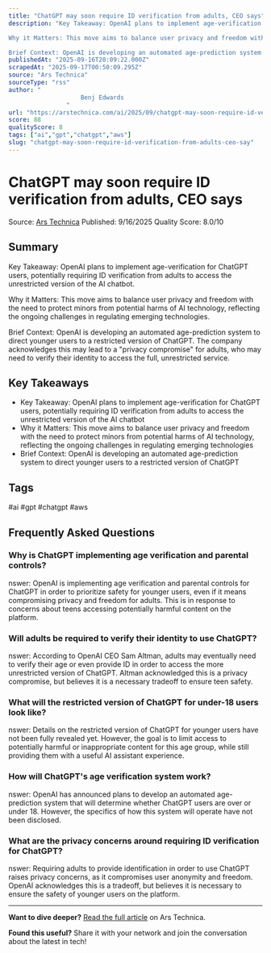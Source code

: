 ```yaml
---
title: "ChatGPT may soon require ID verification from adults, CEO says"
description: "Key Takeaway: OpenAI plans to implement age-verification for ChatGPT users, potentially requiring ID verification from adults to access the unrestricted version of the AI chatbot.

Why it Matters: This move aims to balance user privacy and freedom with the need to protect minors from potential harms of AI technology, reflecting the ongoing challenges in regulating emerging technologies.

Brief Context: OpenAI is developing an automated age-prediction system to direct younger users to a restricted version of ChatGPT. The company acknowledges this may lead to a \"privacy compromise\" for adults, who may need to verify their identity to access the full, unrestricted service."
publishedAt: "2025-09-16T20:09:22.000Z"
scrapedAt: "2025-09-17T00:50:09.295Z"
source: "Ars Technica"
sourceType: "rss"
author: "
                    Benj Edwards
                "
url: "https://arstechnica.com/ai/2025/09/chatgpt-may-soon-require-id-verification-from-adults-ceo-says/"
score: 88
qualityScore: 8
tags: ["ai","gpt","chatgpt","aws"]
slug: "chatgpt-may-soon-require-id-verification-from-adults-ceo-say"
---
```


<script type="application/ld+json">
{
  "@context": "https://schema.org",
  "@type": "Article",
  "headline": "ChatGPT may soon require ID verification from adults, CEO says",
  "description": "Key Takeaway: OpenAI plans to implement age-verification for ChatGPT users, potentially requiring ID verification from adults to access the unrestricted version of the AI chatbot.\n\nWhy it Matters: This move aims to balance user privacy and freedom with the need to protect minors from potential harms of AI technology, reflecting the ongoing challenges in regulating emerging technologies.\n\nBrief Context: OpenAI is developing an automated age-prediction system to direct younger users to a restricted version of ChatGPT. The company acknowledges this may lead to a \"privacy compromise\" for adults, who may need to verify their identity to access the full, unrestricted service.",
  "author": {
    "@type": "Person",
    "name": "\n                    Benj Edwards\n                "
  },
  "publisher": {
    "@type": "Organization",
    "name": "TechPulse Daily",
    "url": "https://techpulse-daily.com"
  },
  "datePublished": "2025-09-16T20:09:22.000Z",
  "dateModified": "2025-09-17T02:49:24.200Z",
  "url": "https://techpulse-daily.com/posts/chatgpt-may-soon-require-id-verification-from-adults-ceo-say",
  "mainEntityOfPage": {
    "@type": "WebPage",
    "@id": "https://techpulse-daily.com/posts/chatgpt-may-soon-require-id-verification-from-adults-ceo-say"
  }
}
</script>
<script type="application/ld+json">
{
  "@context": "https://schema.org",
  "@type": "FAQPage",
  "mainEntity": [
    {
      "@type": "Question",
      "name": "Why is ChatGPT implementing age verification and parental controls?",
      "acceptedAnswer": {
        "@type": "Answer",
        "text": "nswer: OpenAI is implementing age verification and parental controls for ChatGPT in order to prioritize safety for younger users, even if it means compromising privacy and freedom for adults. This is in response to concerns about teens accessing potentially harmful content on the platform."
      }
    },
    {
      "@type": "Question",
      "name": "Will adults be required to verify their identity to use ChatGPT?",
      "acceptedAnswer": {
        "@type": "Answer",
        "text": "nswer: According to OpenAI CEO Sam Altman, adults may eventually need to verify their age or even provide ID in order to access the more unrestricted version of ChatGPT. Altman acknowledged this is a privacy compromise, but believes it is a necessary tradeoff to ensure teen safety."
      }
    },
    {
      "@type": "Question",
      "name": "What will the restricted version of ChatGPT for under-18 users look like?",
      "acceptedAnswer": {
        "@type": "Answer",
        "text": "nswer: Details on the restricted version of ChatGPT for younger users have not been fully revealed yet. However, the goal is to limit access to potentially harmful or inappropriate content for this age group, while still providing them with a useful AI assistant experience."
      }
    },
    {
      "@type": "Question",
      "name": "How will ChatGPT's age verification system work?",
      "acceptedAnswer": {
        "@type": "Answer",
        "text": "nswer: OpenAI has announced plans to develop an automated age-prediction system that will determine whether ChatGPT users are over or under 18. However, the specifics of how this system will operate have not been disclosed."
      }
    },
    {
      "@type": "Question",
      "name": "What are the privacy concerns around requiring ID verification for ChatGPT?",
      "acceptedAnswer": {
        "@type": "Answer",
        "text": "nswer: Requiring adults to provide identification in order to use ChatGPT raises privacy concerns, as it compromises user anonymity and freedom. OpenAI acknowledges this is a tradeoff, but believes it is necessary to ensure the safety of younger users on the platform."
      }
    }
  ]
}
</script>

# ChatGPT may soon require ID verification from adults, CEO says

<div className="article-meta">
  <span className="source">Source: <a href="https://arstechnica.com/ai/2025/09/chatgpt-may-soon-require-id-verification-from-adults-ceo-says/" target="_blank" rel="noopener">Ars Technica</a></span>
  <span className="date">Published: 9/16/2025</span>
  <span className="quality">Quality Score: 8.0/10</span>
</div>

## Summary

Key Takeaway: OpenAI plans to implement age-verification for ChatGPT users, potentially requiring ID verification from adults to access the unrestricted version of the AI chatbot.

Why it Matters: This move aims to balance user privacy and freedom with the need to protect minors from potential harms of AI technology, reflecting the ongoing challenges in regulating emerging technologies.

Brief Context: OpenAI is developing an automated age-prediction system to direct younger users to a restricted version of ChatGPT. The company acknowledges this may lead to a "privacy compromise" for adults, who may need to verify their identity to access the full, unrestricted service.

## Key Takeaways

- Key Takeaway: OpenAI plans to implement age-verification for ChatGPT users, potentially requiring ID verification from adults to access the unrestricted version of the AI chatbot
- Why it Matters: This move aims to balance user privacy and freedom with the need to protect minors from potential harms of AI technology, reflecting the ongoing challenges in regulating emerging technologies
- Brief Context: OpenAI is developing an automated age-prediction system to direct younger users to a restricted version of ChatGPT

## Tags

<span className="tag">#ai</span> <span className="tag">#gpt</span> <span className="tag">#chatgpt</span> <span className="tag">#aws</span>


## Frequently Asked Questions

### Why is ChatGPT implementing age verification and parental controls?

nswer: OpenAI is implementing age verification and parental controls for ChatGPT in order to prioritize safety for younger users, even if it means compromising privacy and freedom for adults. This is in response to concerns about teens accessing potentially harmful content on the platform.

### Will adults be required to verify their identity to use ChatGPT?

nswer: According to OpenAI CEO Sam Altman, adults may eventually need to verify their age or even provide ID in order to access the more unrestricted version of ChatGPT. Altman acknowledged this is a privacy compromise, but believes it is a necessary tradeoff to ensure teen safety.

### What will the restricted version of ChatGPT for under-18 users look like?

nswer: Details on the restricted version of ChatGPT for younger users have not been fully revealed yet. However, the goal is to limit access to potentially harmful or inappropriate content for this age group, while still providing them with a useful AI assistant experience.

### How will ChatGPT's age verification system work?

nswer: OpenAI has announced plans to develop an automated age-prediction system that will determine whether ChatGPT users are over or under 18. However, the specifics of how this system will operate have not been disclosed.

### What are the privacy concerns around requiring ID verification for ChatGPT?

nswer: Requiring adults to provide identification in order to use ChatGPT raises privacy concerns, as it compromises user anonymity and freedom. OpenAI acknowledges this is a tradeoff, but believes it is necessary to ensure the safety of younger users on the platform.



---

**Want to dive deeper?** [Read the full article](https://arstechnica.com/ai/2025/09/chatgpt-may-soon-require-id-verification-from-adults-ceo-says/) on Ars Technica.

**Found this useful?** Share it with your network and join the conversation about the latest in tech!
